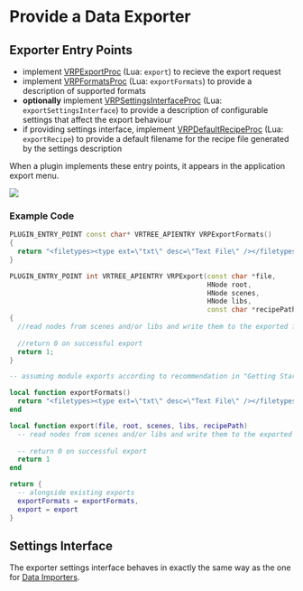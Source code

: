 
# Provide a Data Exporter

## Exporter Entry Points

- implement [VRPExportProc](../../reference/c-api/modules/plugins/interface.mdx#typedef-vrpexportproc) (Lua: `export`) to recieve the export request
- implement [VRPFormatsProc](../../reference/c-api/modules/plugins/interface.mdx#typedef-vrpformatsproc) (Lua: `exportFormats`) to provide a description of supported formats
- **optionally** implement [VRPSettingsInterfaceProc](../../reference/c-api/modules/plugins/interface.mdx#typedef-vrpsettingsinterfaceproc) (Lua: `exportSettingsInterface`) to provide a description of configurable settings that affect the export behaviour
- if providing settings interface, implement [VRPDefaultRecipeProc](../../reference/c-api/modules/plugins/interface.mdx#typedef-vrpdefaultrecipeproc) (Lua: `exportRecipe`) to provide a default filename for the recipe file generated by the settings description

When a plugin implements these entry points, it appears in the application export menu.

![](/img/visren/prog-guide/plugin-export-menu.png)

### Example Code

<Tabs>
<TabItem value="cpp" label="C++">

```cpp
PLUGIN_ENTRY_POINT const char* VRTREE_APIENTRY VRPExportFormats()
{
  return "<filetypes><type ext=\"txt\" desc=\"Text File\" /></filetypes>";
}

PLUGIN_ENTRY_POINT int VRTREE_APIENTRY VRPExport(const char *file, 
                                                 HNode root, 
                                                 HNode scenes, 
                                                 HNode libs, 
                                                 const char *recipePath)
{
  //read nodes from scenes and/or libs and write them to the exported file format
  
  //return 0 on successful export
  return 1;
}
```

</TabItem>
<TabItem value="lua" label="Lua">

```lua
-- assuming module exports according to recommendation in "Getting Started"

local function exportFormats()
  return "<filetypes><type ext=\"txt\" desc=\"Text File\" /></filetypes>"
end

local function export(file, root, scenes, libs, recipePath)
  -- read nodes from scenes and/or libs and write them to the exported file format
  
  -- return 0 on successful export
  return 1
end

return {
  -- alongside existing exports
  exportFormats = exportFormats,
  export = export
}
```

</TabItem>
</Tabs>

## Settings Interface

The exporter settings interface behaves in exactly the same way as the one for [Data Importers](../tutorials/data-importer.mdx).
